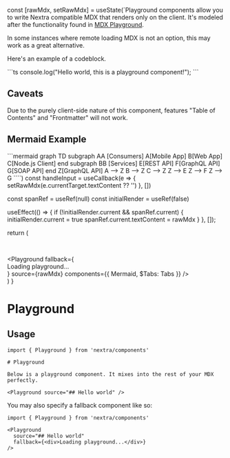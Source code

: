 
  const [rawMdx, setRawMdx] = useState(`Playground components allow you to write Nextra compatible MDX that renders only on the client. It's modeled after the functionality found in [MDX Playground](https://mdxjs.com/playground).

In some instances where remote loading MDX is not an option, this may work as a great alternative.

Here's an example of a codeblock.

\`\`\`ts
console.log("Hello world, this is a playground component!");
\`\`\`

## Caveats

Due to the purely client-side nature of this component, features "Table of Contents" and "Frontmatter" will not work.

## Mermaid Example

\`\`\`mermaid
graph TD
subgraph AA [Consumers]
A[Mobile App]
B[Web App]
C[Node.js Client]
end
subgraph BB [Services]
E[REST API]
F[GraphQL API]
G[SOAP API]
end
Z[GraphQL API]
A --> Z
B --> Z
C --> Z
Z --> E
Z --> F
Z --> G
\`\`\``)
  const handleInput = useCallback(e => {
    setRawMdx(e.currentTarget.textContent ?? '')
  }, [])

  const spanRef = useRef(null)
  const initialRender = useRef(false)

  useEffect(() => {
    if (!initialRender.current && spanRef.current) {
      initialRender.current = true
      spanRef.current.textContent = rawMdx
    }
  }, []);

  return (
    <div className="grid grid-cols-2 gap-2 mt-6">
      <Pre data-filename="MDX" icon={MdxIcon}>
        <Code>
          <span
            ref={spanRef}
            contentEditable
            suppressContentEditableWarning
            className="outline-none"
            onInput={handleInput}
          />
        </Code>
      </Pre>
      <div>
        <Playground
          fallback={
            <div className="flex h-full items-center justify-center text-4xl">
              Loading playground...
            </div>
          }
          source={rawMdx}
          components={{ Mermaid, $Tabs: Tabs }}
        />
      </div>
    </div>
  )
}

# Playground

<Demo />

## Usage

```mdx filename="Basic Usage"
import { Playground } from 'nextra/components'

# Playground

Below is a playground component. It mixes into the rest of your MDX perfectly.

<Playground source="## Hello world" />
```

You may also specify a fallback component like so:

```mdx filename="Usage with Fallback"
import { Playground } from 'nextra/components'

<Playground
  source="## Hello world"
  fallback={<div>Loading playground...</div>}
/>
```
